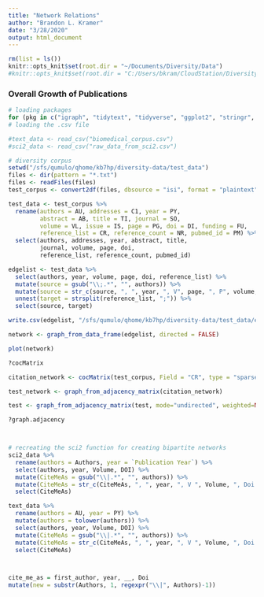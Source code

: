 ```yaml
---
title: "Network Relations"
author: "Brandon L. Kramer"
date: "3/28/2020"
output: html_document
---
```


```r
rm(list = ls())
knitr::opts_knit$set(root.dir = "~/Documents/Diversity/Data")
#knitr::opts_knit$set(root.dir = "C:/Users/bkram/CloudStation/Diversity/Data")
```

### Overall Growth of Publications 

```r
# loading packages 
for (pkg in c("igraph", "tidytext", "tidyverse", "ggplot2", "stringr", "bibliometrix")) {library(pkg, character.only = TRUE)}
# loading the .csv file 

#text_data <- read_csv("biomedical_corpus.csv") 
#sci2_data <- read_csv("raw_data_from_sci2.csv") 

# diversity corpus 
setwd("/sfs/qumulo/qhome/kb7hp/diversity-data/test_data")
files <- dir(pattern = "*.txt")
files <- readFiles(files)
test_corpus <- convert2df(files, dbsource = "isi", format = "plaintext")

```

```r

test_data <- test_corpus %>% 
  rename(authors = AU, addresses = C1, year = PY, 
         abstract = AB, title = TI, journal = SO, 
         volume = VL, issue = IS, page = PG, doi = DI, funding = FU, 
         reference_list = CR, reference_count = NR, pubmed_id = PM) %>% 
  select(authors, addresses, year, abstract, title, 
         journal, volume, page, doi, 
         reference_list, reference_count, pubmed_id) 

edgelist <- test_data %>% 
  select(authors, year, volume, page, doi, reference_list) %>% 
  mutate(source = gsub("\\;.*", "", authors)) %>% 
  mutate(source = str_c(source, ", ", year, ", V", page, ", P", volume, ", DOI ", doi)) %>% 
  unnest(target = strsplit(reference_list, ";")) %>% 
  select(source, target)

write.csv(edgelist, "/sfs/qumulo/qhome/kb7hp/diversity-data/test_data/edgelist.csv", row.names = FALSE)

```
```r

network <- graph_from_data_frame(edgelist, directed = FALSE)

plot(network)
```



```r

?cocMatrix

citation_network <- cocMatrix(test_corpus, Field = "CR", type = "sparse", sep = ";")

test_network <- graph_from_adjacency_matrix(citation_network)

test <- graph_from_adjacency_matrix(test, mode="undirected", weighted=NULL)

?graph.adjacency



# recreating the sci2 function for creating bipartite networks
sci2_data %>% 
  rename(authors = Authors, year = `Publication Year`) %>% 
  select(authors, year, Volume, DOI) %>% 
  mutate(CiteMeAs = gsub("\\|.*", "", authors)) %>% 
  mutate(CiteMeAs = str_c(CiteMeAs, ", ", year, ", V ", Volume, ", Doi ", DOI)) %>% 
  select(CiteMeAs)

text_data %>% 
  rename(authors = AU, year = PY) %>% 
  mutate(authors = tolower(authors)) %>% 
  select(authors, year, Volume, DOI) %>% 
  mutate(CiteMeAs = gsub("\\|.*", "", authors)) %>% 
  mutate(CiteMeAs = str_c(CiteMeAs, ", ", year, ", V ", Volume, ", Doi ", DOI)) %>% 
  select(CiteMeAs)



cite_me_as = first_author, year, __, Doi 
mutate(new = substr(Authors, 1, regexpr("\\|", Authors)-1))

```